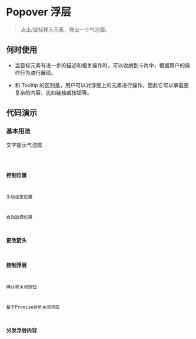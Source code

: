 # Popover 浮层

> 点击/鼠标移入元素，弹出一个气泡窗。

## 何时使用

* 当目标元素有进一步的描述和相关操作时，可以收纳到卡片中，根据用户的操作行为进行展现。

* 和 Tooltip 的区别是，用户可以对浮层上的元素进行操作，因此它可以承载更复杂的内容，比如链接或按钮等。

## 代码演示

### 基本用法

文字提示气泡框

<code src='@/examples/popover' />

### 控制位置

手动设定位置

自动选择位置

### 更改箭头

### 控制浮层

确认和关闭按钮

基于Promise异步关闭浮层

### 分发浮层内容